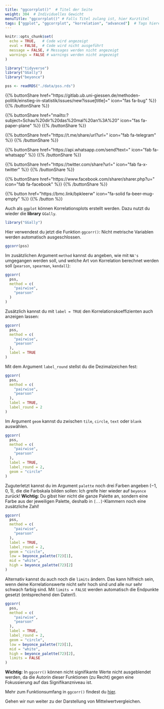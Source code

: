 ```yaml
---
title: "ggcorrplot()"  # Titel der Seite
weight: 304  # Individuelles Gewicht 
menuTitle: "ggcorrplot()" # Falls Titel zulang ist, hier Kurztitel
tags: ["ggplot", "ggcorrplot", "korrelation", "advanced"]  # Tags hiereinsetzen; Kurzwort, was auf der Seite passsiert
---
```

```r
knitr::opts_chunk$set(
  echo = TRUE,   # Code wird angezeigt
  eval = FALSE,  # Code wird nicht ausgeführt
  message = FALSE, # Messages werden nicht angezeigt
  warnings = FALSE # warnings werden nicht angezeigt
)

library("tidyverse")
library("GGally")
library("beyonce")

pss <- readRDS("./data/pss.rds")
```

{{% buttonShare href=\"https\:\/\/gitlab.ub.uni-giessen.de\/methoden-politik\/einstieg-in-statistik\/issues\/new?issue[title]=\" icon=\"fas fa-bug\" %}} {{% /buttonShare %}} 

{{% buttonShare href=\"mailto\:?subject=Schau\%20dir\%20das\%20mal\%20an\%3A\%20\" icon=\"fas fa-paper-plane\" %}} {{% /buttonShare %}}

{{% buttonShare href=\"https\:\/\/t.me\/share\/url?url=\" icon=\"fab fa-telegram\" %}} {{% /buttonShare %}}

{{% buttonShare href=\"https\:\/\/api.whatsapp.com\/send?text=\" icon=\"fab fa-whatsapp\" %}} {{% /buttonShare %}}

{{% buttonShare href=\"https\:\/\/twitter.com\/share?url=\" icon=\"fab fa-x-twitter\" %}} {{% /buttonShare %}}

{{% buttonShare href=\"https\:\/\/www.facebook.com\/sharer\/sharer.php?u=\" icon=\"fab fa-facebook\" %}} {{% /buttonShare %}}

{{% button href=\"https\:\/\/bmc.link\/bpkleerw\" icon=\"fa-solid fa-beer-mug-empty\" %}} {{% /button %}}

Auch als `ggplot` können Korrelationsplots erstellt werden. Dazu nutzt du wieder die **library** `GGally`.

```r
library("GGally")
```

Hier verwendest du jetzt die Funktion `ggcorr()`: Nicht metrische Variablen werden automatisch ausgeschlossen.

```r
ggcorr(pss)
```

Im zusätzlichen Argument `method` kannst du angeben, wie mit `NA's` umgegangen werden soll, und welche Art von Korrelation berechnet werden soll (`pearson`, `spearman`, `kendall`):

```r
ggcorr(
  pss,
  method = c(
    "pairwise",
    "pearson"
  )
)
```

Zusätzlich kannst du mit `label = TRUE` den Korrelationskoeffizienten auch anzeigen lassen:

```r
ggcorr(
  pss,
  method = c(
    "pairwise",
    "pearson"
  ),
  label = TRUE
)
```

Mit dem Argument `label_round` stellst du die Dezimalzeichen fest:
```r
ggcorr(
  pss,
  method = c(
    "pairwise",
    "pearson"
  ),
  label = TRUE,
  label_round = 2
)
```

Im Argument `geom` kannst du zwischen `tile`, `circle`, `text` oder `blank` auswählen. 
```r
ggcorr(
  pss,
  method = c(
    "pairwise",
    "pearson"
  ),
  label = TRUE,
  label_round = 2,
  geom = "circle"
)
```

Zuguterletzt kannst du im Argument `palette` noch drei Farben angeben ($-1$, $0$, $1$), die die Farbskala bilden sollen: Ich greife hier wieder auf `beyonce` zurück! **Wichtig:** Du gibst hier nicht die ganze Palette an, sondern eine Farbe aus der jeweiligen Palette, deshalb in `[..]`-Klammern noch eine zusätzliche Zahl!
```r
ggcorr(
  pss,
  method = c(
    "pairwise",
    "pearson"
  ),
  label = TRUE,
  label_round = 2,
  geom = "circle",
  low = beyonce_palette(72)[1],
  mid = "white", 
  high = beyonce_palette(72)[2]
)
```

Alternativ kannst du auch noch die `limits` ändern. Das kann hilfreich sein, wenn deine Korrelationswerte nicht sehr hoch sind und alle nur sehr schwach farbig sind. Mit `limits = FALSE` werden automatisch die Endpunkte gesetzt (entsprechend den Daten!).
```r
ggcorr(
  pss,
  method = c(
    "pairwise",
    "pearson"
  ),
  label = TRUE,
  label_round = 2,
  geom = "circle",
  low = beyonce_palette(72)[1],
  mid = "white", 
  high = beyonce_palette(72)[2],
  limits = FALSE
)
```

**Wichtig:** In `ggcorr()` können nicht signifikante Werte nicht ausgeblendet werden, da die Autorin dieser Funktionen (zu Recht) gegen eine Fokussierung auf das Signifikanzniveau ist. 

Mehr zum Funktionsumfang in `ggcorr()` findest du [hier](https://ggobi.github.io/ggally/reference/ggcorr.html?q=ggcorr).

Gehen wir nun weiter zu der Darstellung von Mittelwertvergleichen.